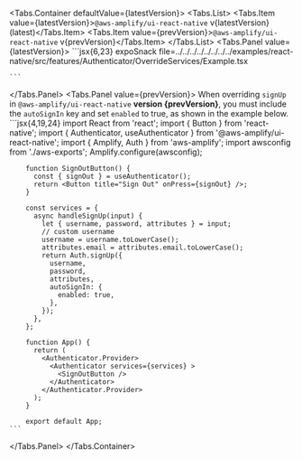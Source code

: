 

<Tabs.Container defaultValue={latestVersion}>
  <Tabs.List>
    <Tabs.Item value={latestVersion}>`@aws-amplify/ui-react-native` v{latestVersion} (latest)</Tabs.Item>
    <Tabs.Item value={prevVersion}>`@aws-amplify/ui-react-native` v{prevVersion}</Tabs.Item>
  </Tabs.List>
  <Tabs.Panel value={latestVersion}>
    ```jsx{6,23} expoSnack file=../../../../../../../../examples/react-native/src/features/Authenticator/OverrideServices/Example.tsx

    ```
  </Tabs.Panel>
    <Tabs.Panel value={prevVersion}>
      <Alert role="none" variation="warning" heading="Sign Up Auto Sign In">
        When overriding `signUp` in `@aws-amplify/ui-react-native` **version {prevVersion}**, you must include the `autoSignIn` key and set `enabled` to true, as shown in the example below.
      </Alert>
      ```jsx{4,19,24}
        import React from 'react';
        import { Button } from 'react-native';
        import { Authenticator, useAuthenticator } from '@aws-amplify/ui-react-native';
        import { Amplify, Auth } from 'aws-amplify';
        import awsconfig from './aws-exports';
        Amplify.configure(awsconfig);

        function SignOutButton() {
          const { signOut } = useAuthenticator();
          return <Button title="Sign Out" onPress={signOut} />;
        }

        const services = {
          async handleSignUp(input) {
            let { username, password, attributes } = input;
            // custom username
            username = username.toLowerCase();
            attributes.email = attributes.email.toLowerCase();
            return Auth.signUp({
              username,
              password,
              attributes,
              autoSignIn: {
                enabled: true,
              },
            });
          },
        };

        function App() {
          return (
            <Authenticator.Provider>
              <Authenticator services={services} >
                <SignOutButton />
              </Authenticator>
            </Authenticator.Provider>
          );
        }

        export default App;
    ```
  </Tabs.Panel>
</Tabs.Container>
